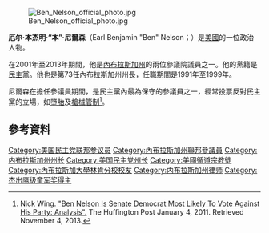 [[File:Ben_Nelson_official_photo.jpg|thumb]]

'''厄尔·本杰明·“本”·尼爾森'''（Earl Benjamin "Ben" Nelson；{{bd|1941年|5月17日}}）是[[美國|美國]]的一位政治人物。

在2001年至2013年期間，他是[[內布拉斯加州|內布拉斯加州]]的兩位參議院議員之一。他的黨籍是[[民主黨_(美國)|民主黨]]。他也是第73任內布拉斯加州州長，任職期間是1991年至1999年。

尼爾森在擔任參議員期間，是民主黨內最為保守的參議員之一，經常投票反對民主黨的立場，如[[墮胎|墮胎]]及[[槍械管制|槍械管制]]<ref>Nick Wing. [http://www.huffingtonpost.com/2011/01/04/ben-nelson-vote-democrats_n_804101.html "Ben Nelson Is Senate Democrat Most Likely To Vote Against His Party: Analysis".] {{Wayback|url=http://www.huffingtonpost.com/2011/01/04/ben-nelson-vote-democrats_n_804101.html |date=20170721214932 }}  The Huffington Post  January 4, 2011.  Retrieved November 4, 2013.</ref>。

== 參考資料 ==
{{reflist}}

[[Category:美国民主党联邦参议员|Category:美国民主党联邦参议员]]
[[Category:內布拉斯加州聯邦參議員|Category:內布拉斯加州聯邦參議員]]
[[Category:内布拉斯加州州长|Category:内布拉斯加州州长]]
[[Category:美国民主党州长|Category:美国民主党州长]]
[[Category:美國循道宗教徒|Category:美國循道宗教徒]]
[[Category:內布拉斯加大學林肯分校校友|Category:內布拉斯加大學林肯分校校友]]
[[Category:内布拉斯加州律师|Category:内布拉斯加州律师]]
[[Category:杰出鹰级童军奖得主|Category:杰出鹰级童军奖得主]]